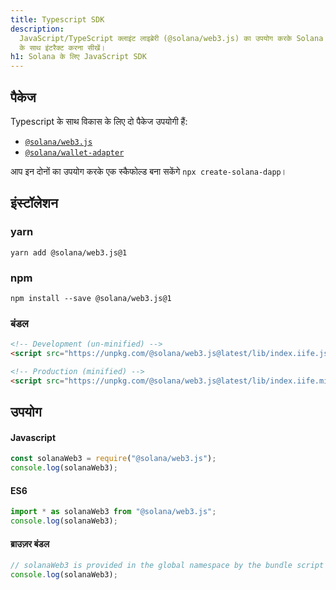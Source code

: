 ```yaml
---
title: Typescript SDK
description:
  JavaScript/TypeScript क्लाइंट लाइब्रेरी (@solana/web3.js) का उपयोग करके Solana
  के साथ इंटरैक्ट करना सीखें।
h1: Solana के लिए JavaScript SDK
---
```


## पैकेज

Typescript के साथ विकास के लिए दो पैकेज उपयोगी हैं:

- [`@solana/web3.js`](https://www.npmjs.com/package/@solana/web3.js)
- [`@solana/wallet-adapter`](https://github.com/anza-xyz/wallet-adapter)

आप इन दोनों का उपयोग करके एक स्कैफोल्ड बना सकेंगे `npx create-solana-dapp`।

## इंस्टॉलेशन

### yarn

```shell title="Terminal"
yarn add @solana/web3.js@1
```

### npm

```shell title="Terminal"
npm install --save @solana/web3.js@1
```

### बंडल

```html title="index.html"
<!-- Development (un-minified) -->
<script src="https://unpkg.com/@solana/web3.js@latest/lib/index.iife.js"></script>

<!-- Production (minified) -->
<script src="https://unpkg.com/@solana/web3.js@latest/lib/index.iife.min.js"></script>
```

## उपयोग

#### Javascript

```javascript
const solanaWeb3 = require("@solana/web3.js");
console.log(solanaWeb3);
```

#### ES6

```javascript
import * as solanaWeb3 from "@solana/web3.js";
console.log(solanaWeb3);
```

#### ब्राउज़र बंडल

```javascript
// solanaWeb3 is provided in the global namespace by the bundle script
console.log(solanaWeb3);
```
